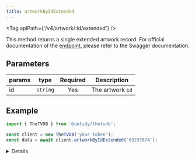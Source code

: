 ```yaml
---
title: artworkByIdExtended
---
```



<Tag apiPath={'/v4/artwork/:id/extended'} />

This method returns a single extended artwork record. For official documentation of the [endpoint](https://thetvdb.github.io/v4-api/#/Artwork/getArtworkExtended), please refer to the Swagger documentation.

## Parameters

| params | type     | Required | Description      |
| ------ | -------- | :------: | ---------------- |
| id     | `string` |   Yes    | The artwork `id` |

## Example

```js {4}
import { TheTVDB } from '@untidy/thetvdb';

const client = new TheTVDB('your token');
const data = await client.artworkByIdExtended('63237874');
```

<Details>

```js
{
  status: 'success',
  data: {
    id: 63237874,
    image: 'https://artworks.thetvdb.com/banners/v4/movie/145830/posters/63515dcbcc460.jpg',
    thumbnail: 'https://artworks.thetvdb.com/banners/v4/movie/145830/posters/63515dcbcc460_t.jpg',
    language: 'eng',
    type: 14,
    score: 0,
    width: 680,
    height: 1000,
    includesText: false,
    thumbnailWidth: 340,
    thumbnailHeight: 500,
    // ...
  },
};
```

</Details>
